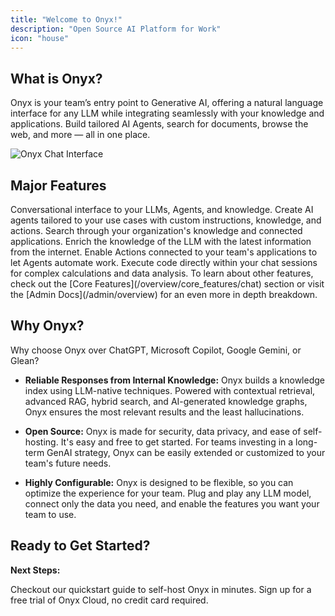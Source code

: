 ```yaml
---
title: "Welcome to Onyx!"
description: "Open Source AI Platform for Work"
icon: "house"
---
```


## What is Onyx?

Onyx is your team’s entry point to Generative AI, offering a natural language interface for any LLM while integrating seamlessly with your knowledge and applications.
Build tailored AI Agents, search for documents, browse the web, and more — all in one place.

<Frame caption="Onyx Chat Interface">
  <img className="rounded-image" src="/assets/overview/core_features/chat_ui.png" alt="Onyx Chat Interface"/>
</Frame>

## Major Features

<Columns cols={2}>
  <Card title="Chat" icon="comment" href="/overview/core_features/chat">
    Conversational interface to your LLMs, Agents, and knowledge.
  </Card>

  <Card title="Agents" icon="robot" href="/overview/core_features/agents">
    Create AI agents tailored to your use cases with custom instructions, knowledge, and actions.
  </Card>

  <Card title="Internal Search" icon="magnifying-glass" href="/overview/core_features/internal_search">
    Search through your organization's knowledge and connected applications.
  </Card>

  <Card title="Web Search" icon="globe" href="/overview/core_features/web_search">
    Enrich the knowledge of the LLM with the latest information from the internet.
  </Card>

  <Card title="Actions" icon="play" href="/overview/core_features/actions">
    Enable Actions connected to your team's applications to let Agents automate work.
  </Card>

  <Card title="Code Interpreter" icon="code" href="/overview/core_features/code_interpreter">
    Execute code directly within your chat sessions for complex calculations and data analysis.
  </Card>
</Columns>

<Info>
  To learn about other features, check out the [Core Features](/overview/core_features/chat)
  section or visit the [Admin Docs](/admin/overview) for an even more in depth breakdown.
</Info>

## Why Onyx?

Why choose Onyx over ChatGPT, Microsoft Copilot, Google Gemini, or Glean?

- **Reliable Responses from Internal Knowledge:**
  Onyx builds a knowledge index using LLM-native techniques. Powered with contextual retrieval, advanced RAG,
  hybrid search, and AI-generated knowledge graphs, Onyx ensures the most relevant results and the least hallucinations.

- **Open Source:**
  Onyx is made for security, data privacy, and ease of self-hosting. It's easy and free to get started.
  For teams investing in a long-term GenAI strategy,
  Onyx can be easily extended or customized to your team's future needs.

- **Highly Configurable:**
  Onyx is designed to be flexible, so you can optimize the experience for your team. Plug and play any LLM model,
  connect only the data you need, and enable the features you want your team to use.

## Ready to Get Started?

**Next Steps:**

<Columns cols={2}>
  <Card title="Deploy Onyx Locally" icon="server" href="/deployment/getting_started/quickstart">
    Checkout our quickstart guide to self-host Onyx in minutes.
  </Card>

  <Card title="Try Onyx Cloud" icon="cloud" href="https://cloud.onyx.app">
    Sign up for a free trial of Onyx Cloud, no credit card required.
  </Card>
</Columns>

